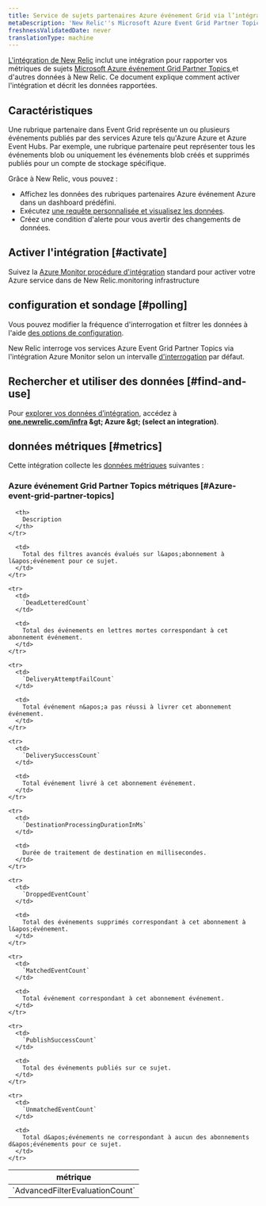 ```yaml
---
title: Service de sujets partenaires Azure événement Grid via l’intégration Azure Monitor
metaDescription: 'New Relic''s Microsoft Azure Event Grid Partner Topics integration: what data it reports and how to enable it.'
freshnessValidatedDate: never
translationType: machine
---
```


[L&apos;intégration de New Relic](/docs/infrastructure/introduction-infra-monitoring) inclut une intégration pour rapporter vos métriques de sujets [Microsoft Azure événement Grid Partner Topics ](https://azure.microsoft.com/en-us/products/event-grid/)et d&apos;autres données à New Relic. Ce document explique comment activer l&apos;intégration et décrit les données rapportées.

## Caractéristiques

Une rubrique partenaire dans Event Grid représente un ou plusieurs événements publiés par des services Azure tels qu&apos;Azure Azure et Azure Event Hubs. Par exemple, une rubrique partenaire peut représenter tous les événements blob ou uniquement les événements blob créés et supprimés publiés pour un compte de stockage spécifique.

Grâce à New Relic, vous pouvez :

* Affichez les données des rubriques partenaires Azure événement Azure dans un dashboard prédéfini.
* Exécutez [une requête personnalisée et visualisez les données](/docs/infrastructure/integrations-getting-started/getting-started/use-integration-data-new-relic-insights).
* Créez une condition d&apos;alerte pour vous avertir des changements de données.

## Activer l&apos;intégration [#activate]

Suivez la [Azure Monitor procédure d&apos;intégration](/docs/infrastructure/microsoft-azure-integrations/azure-integrations-list/azure-monitor) standard pour activer votre Azure service dans de New Relic.monitoring infrastructure

## configuration et sondage [#polling]

Vous pouvez modifier la fréquence d&apos;interrogation et filtrer les données à l&apos;aide [des options de configuration](/docs/infrastructure/microsoft-azure-integrations/azure-integrations-list/azure-monitor/#settings).

New Relic interroge vos services Azure Event Grid Partner Topics via l&apos;intégration Azure Monitor selon un intervalle [d&apos;interrogation](/docs/infrastructure/microsoft-azure-integrations/azure-integrations-list/azure-monitor/#settings) par défaut.

## Rechercher et utiliser des données [#find-and-use]

Pour [explorer vos données d’intégration](/docs/infrastructure/integrations/find-use-infrastructure-integration-data), accédez à <DNT>**[one.newrelic.com/infra](https://one.newrelic.com/infra) &amp;gt; Azure &amp;gt; (select an integration)**</DNT>.

## données métriques [#metrics]

Cette intégration collecte les [données métriques](/docs/infrastructure/integrations-getting-started/getting-started/understand-integration-data-data-types#metric) suivantes :

### Azure événement Grid Partner Topics métriques [#Azure-event-grid-partner-topics]

<table>
  <thead>
    <tr>
      <th style={{ width: "300px" }}>
        métrique
      </th>

      <th>
        Description
      </th>
    </tr>
  </thead>

  <tbody>
    <tr>
      <td>
        `AdvancedFilterEvaluationCount`
      </td>

      <td>
        Total des filtres avancés évalués sur l&apos;abonnement à l&apos;événement pour ce sujet.
      </td>
    </tr>

    <tr>
      <td>
        `DeadLetteredCount`
      </td>

      <td>
        Total des événements en lettres mortes correspondant à cet abonnement événement.
      </td>
    </tr>

    <tr>
      <td>
        `DeliveryAttemptFailCount`
      </td>

      <td>
        Total événement n&apos;a pas réussi à livrer cet abonnement événement.
      </td>
    </tr>

    <tr>
      <td>
        `DeliverySuccessCount`
      </td>

      <td>
        Total événement livré à cet abonnement événement.
      </td>
    </tr>

    <tr>
      <td>
        `DestinationProcessingDurationInMs`
      </td>

      <td>
        Durée de traitement de destination en millisecondes.
      </td>
    </tr>

    <tr>
      <td>
        `DroppedEventCount`
      </td>

      <td>
        Total des événements supprimés correspondant à cet abonnement à l&apos;événement.
      </td>
    </tr>

    <tr>
      <td>
        `MatchedEventCount`
      </td>

      <td>
        Total événement correspondant à cet abonnement événement.
      </td>
    </tr>

    <tr>
      <td>
        `PublishSuccessCount`
      </td>

      <td>
        Total des événements publiés sur ce sujet.
      </td>
    </tr>

    <tr>
      <td>
        `UnmatchedEventCount`
      </td>

      <td>
        Total d&apos;événements ne correspondant à aucun des abonnements d&apos;événements pour ce sujet.
      </td>
    </tr>
  </tbody>
</table>